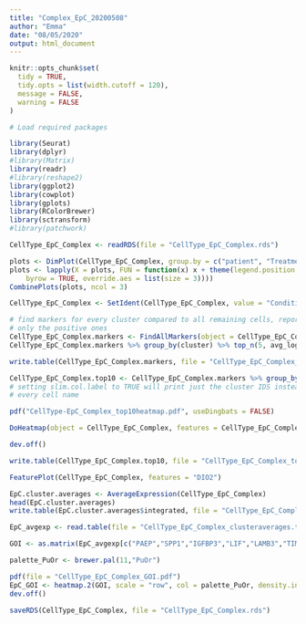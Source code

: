 ```yaml
---
title: "Complex_EpC_20200508"
author: "Emma"
date: "08/05/2020"
output: html_document
---
```



```r
knitr::opts_chunk$set(
  tidy = TRUE,
  tidy.opts = list(width.cutoff = 120),
  message = FALSE,
  warning = FALSE
)
```

  
```r
# Load required packages

library(Seurat)
library(dplyr)
#library(Matrix)
library(readr)
#library(reshape2)
library(ggplot2)
library(cowplot)
library(gplots)
library(RColorBrewer)
library(sctransform)
#library(patchwork)

```

```r
CellType_EpC_Complex <- readRDS(file = "CellType_EpC_Complex.rds")
```

```r
plots <- DimPlot(CellType_EpC_Complex, group.by = c("patient", "Treatment","Condition"), combine = FALSE)
plots <- lapply(X = plots, FUN = function(x) x + theme(legend.position = "top", legend.text = element_text(size = 5)) + guides(color = guide_legend(nrow = 3, 
    byrow = TRUE, override.aes = list(size = 3))))
CombinePlots(plots, ncol = 3)

```

```r

CellType_EpC_Complex <- SetIdent(CellType_EpC_Complex, value = "Condition")
```


```r
# find markers for every cluster compared to all remaining cells, report
# only the positive ones
CellType_EpC_Complex.markers <- FindAllMarkers(object = CellType_EpC_Complex, only.pos = TRUE, min.pct = 0.25, thresh.use = 0.25)
CellType_EpC_Complex.markers %>% group_by(cluster) %>% top_n(5, avg_logFC)

write.table(CellType_EpC_Complex.markers, file = "CellType_EpC_Complex_allmarkers_20200508.txt")
```

```r
CellType_EpC_Complex.top10 <- CellType_EpC_Complex.markers %>% group_by(cluster) %>% top_n(10, avg_logFC)
# setting slim.col.label to TRUE will print just the cluster IDS instead of
# every cell name

pdf("CellType-EpC_Complex_top10heatmap.pdf", useDingbats = FALSE)

DoHeatmap(object = CellType_EpC_Complex, features = CellType_EpC_Complex.top10$gene, size = 3, angle = 0) + theme(text = element_text(size = 4), legend.key.height = unit(0.2,"cm"))

dev.off()

write.table(CellType_EpC_Complex.top10, file = "CellType_EpC_Complex_top10.txt")

```
```r
FeaturePlot(CellType_EpC_Complex, features = "DIO2")
```

```r
EpC.cluster.averages <- AverageExpression(CellType_EpC_Complex)
head(EpC.cluster.averages)
write.table(EpC.cluster.averages$integrated, file = "CellType_EpC_Complex_clusteraverages.txt")

```

```r

EpC_avgexp <- read.table(file = "CellType_EpC_Complex_clusteraverages.txt", sep = "")

GOI <- as.matrix(EpC_avgexp[c("PAEP","SPP1","IGFBP3","LIF","LAMB3","TIMP3","DPP4","FOXA2","WNT5A","MUC1","HSD17B2","CXCL14","STC1"),])

palette_PuOr <- brewer.pal(11,"PuOr")

pdf(file = "CellType_EpC_Complex_GOI.pdf")
EpC_GOI <- heatmap.2(GOI, scale = "row", col = palette_PuOr, density.info = "none", trace = "none", cexCol = 1, srtCol = 35, margins = c(6,6))
dev.off()
```

```r
saveRDS(CellType_EpC_Complex, file = "CellType_EpC_Complex.rds")
```

